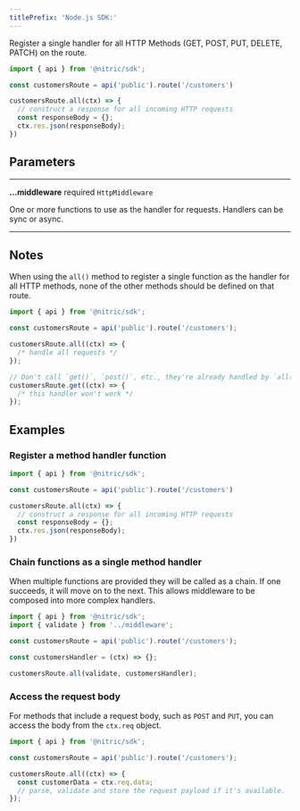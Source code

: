 ```yaml
---
titlePrefix: 'Node.js SDK:'
---
```


Register a single handler for all HTTP Methods (GET, POST, PUT, DELETE, PATCH) on the route.

```javascript
import { api } from '@nitric/sdk';

const customersRoute = api('public').route('/customers')

customersRoute.all(ctx) => {
  // construct a response for all incoming HTTP requests
  const responseBody = {};
  ctx.res.json(responseBody);
})
```

## Parameters

---

**...middleware** required `HttpMiddleware`

One or more functions to use as the handler for requests. Handlers can be sync or async.

---

## Notes

When using the `all()` method to register a single function as the handler for all HTTP methods, none of the other methods should be defined on that route.

```javascript
import { api } from '@nitric/sdk';

const customersRoute = api('public').route('/customers');

customersRoute.all((ctx) => {
  /* handle all requests */
});

// Don't call `get()`, `post()`, etc., they're already handled by `all()`
customersRoute.get((ctx) => {
  /* this handler won't work */
});
```

## Examples

### Register a method handler function

```javascript
import { api } from '@nitric/sdk';

const customersRoute = api('public').route('/customers')

customersRoute.all(ctx) => {
  // construct a response for all incoming HTTP requests
  const responseBody = {};
  ctx.res.json(responseBody);
})
```

### Chain functions as a single method handler

When multiple functions are provided they will be called as a chain. If one succeeds, it will move on to the next. This allows middleware to be composed into more complex handlers.

```javascript
import { api } from '@nitric/sdk';
import { validate } from '../middleware';

const customersRoute = api('public').route('/customers');

const customersHandler = (ctx) => {};

customersRoute.all(validate, customersHandler);
```

### Access the request body

For methods that include a request body, such as `POST` and `PUT`, you can access the body from the `ctx.req` object.

```javascript
import { api } from '@nitric/sdk';

const customersRoute = api('public').route('/customers');

customersRoute.all((ctx) => {
  const customerData = ctx.req.data;
  // parse, validate and store the request payload if it's available.
});
```
